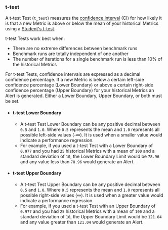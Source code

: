 ### t-test

A t-test Test (`t_test`) measures the [confidence interval](https://en.wikipedia.org/wiki/Confidence_interval) (CI) for how likely it is that
a new Metric is above or below the mean of your historical Metrics using a [Student's t-test](https://en.wikipedia.org/wiki/Student's_t-test).

t-test Tests work best when:
- There are no extreme differences between benchmark runs
- Benchmark runs are totally independent of one another
- The number of iterations for a single benchmark run is less than 10% of the historical Metrics

For t-test Tests, confidence intervals are expressed as a decimal confidence percentage.
If a new Metric is below a certain left-side confidence percentage (Lower Boundary)
or above a certain right-side confidence percentage (Upper Boundary) for your historical Metrics an Alert is generated.
Either a Lower Boundary, Upper Boundary, or both must be set.

- #### t-test Lower Boundary
  - A t-test Test Lower Boundary can be any positive decimal between `0.5` and `1.0`.
Where `0.5` represents the mean and `1.0` represents all possible left-side values (-∞).
It is used when a smaller value would indicate a performance regression.
  - For example, if you used a t-test Test with a Lower Boundary of `0.977`
and you had `25` historical Metrics with a mean of `100` and a standard deviation of `10`,
the Lower Boundary Limit would be `78.96` and
any value less than `78.96` would generate an Alert.
- #### t-test Upper Boundary
  - A t-test Test Upper Boundary can be any positive decimal between `0.5` and `1.0`.
Where `0.5` represents the mean and `1.0` represents all possible right-side values (∞).
It is used when a greater value would indicate a performance regression.
  - For example, if you used a t-test Test with an Upper Boundary of `0.977`
and you had `25` historical Metrics with a mean of `100` and a standard deviation of `10`,
the Upper Boundary Limit would be `121.04` and
any value greater than `121.04` would generate an Alert.
